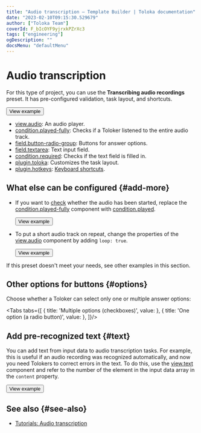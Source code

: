 ```yaml
---
title: "Audio transcription — Template Builder | Toloka documentation"
date: "2023-02-10T09:15:30.529679"
author: ["Toloka Team"]
coverId: F_bIcOYF9yjrxkPZrXc3
tags: ["engineering"]
ogDescription: ""
docsMenu: "defaultMenu"
---
```



# Audio transcription

For this type of project, you can use the **Transcribing audio recordings** preset. It has pre-configured validation, task layout, and shortcuts.

<Button themeColor="light" view="default" size="l" type="link" url="https://ya.cc/t/YrCIIps93ttEPe">View example</Button>

<Cut title="Components used in the example">

- [view.audio](/docs-new/template-builder/reference/view.audio): An audio player.
- [condition.played-fully](/docs-new/template-builder/reference/condition.played): Checks if a Toloker listened to the entire audio track.
- [field.button-radio-group](/docs-new/template-builder/reference/field.button-radio-group): Buttons for answer options.
- [field.textarea](/docs-new/template-builder/reference/field.textarea): Text input field.
- [condition.required](/docs-new/template-builder/reference/condition.required): Checks if the text field is filled in.
- [plugin.toloka](/docs-new/template-builder/reference/plugin.toloka): Customizes the task layout.
- [plugin.hotkeys](/docs-new/template-builder/reference/plugin.hotkeys): [Keyboard shortcuts](/docs-new/template-builder/best-practices/hotkeys).

</Cut>

<TolokaTbSourceAddMedia/>

## What else can be configured {#add-more}

- If you want to [check](/docs-new/template-builder/best-practices/conditions) whether the audio has been started, replace the [condition.played-fully](/docs-new/template-builder/reference/condition.played-fully) component with [condition.played](/docs-new/template-builder/reference/condition.played).

  <Button themeColor="light" view="default" size="l" type="link" url="https://ya.cc/t/fpVaBRrf3ttEQS">View example</Button>

- To put a short audio track on repeat, change the properties of the [view.audio](/docs-new/template-builder/reference/view.audio) component by adding `loop: true`.

  <Button themeColor="light" view="default" size="l" type="link" url="https://ya.cc/t/13Djihdu3ttERD">View example</Button>

If this preset doesn't meet your needs, see other examples in this section.

## Other options for buttons {#options}

Choose whether a Toloker can select only one or multiple answer options:

<Tabs tabs={[
  { title: 'Multiple options (checkboxes)', value: <AudioTranscriptList1/> },
  { title: 'One option (a radio button)', value: <AudioTranscriptList2/> },
]}/>

## Add pre-recognized text {#text}

  You can add text from input data to audio transcription tasks. For example, this is useful if an audio recording was recognized automatically, and now you need Tolokers to correct errors in the text. To do this, use the [view.text](/docs-new/template-builder/reference/view.text) component and refer to the number of the element in the input data array in the `content` property.

  <Button themeColor="light" view="default" size="l" type="link" url="https://ya.cc/t/m8wGfgo73ttETg">View example</Button>

## See also {#see-also}

- [Tutorials: Audio transcription](https://toloka.ai/en/docs/guide/tutorials/transcript-audio)

<ContactSupport/>
